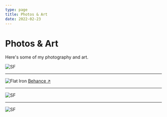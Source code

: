 ```yaml
---
type: page
title: Photos & Art
date: 2022-02-23
---
```


# Photos & Art

Here's some of my photography and art.


<Image
  src="/images/A421364E-489D-4855-BE59-4BF1E2341254_1_201_a.jpeg"
  alt="SF"
  width={1125}
  height={633}
  priority
  className="next-image"
/>


---


<Image
  src="/images/91A98E70-F9F1-4E45-94E7-8C7A28B88519_1_201_a.jpeg"
  alt="Flat Iron"
  width={1125}
  height={1688}
  priority
  className="next-image"
/>
[Behance ↗ ](https://www.behance.net/gallery/93052689/OAKLAND-NOIR)


---


<Image
  src="/images/0D7B9023-4A15-4F1E-8E5F-8BBB1F8A6D61_1_201_a.jpeg"
  alt="SF"
  width={1125}
  height={633}
  priority
  className="next-image"
/>


---


<Image
  src="/images/Blobby.png"
  alt="SF"
  width={1125}
  height={633}
  priority
  className="next-image"
/>
